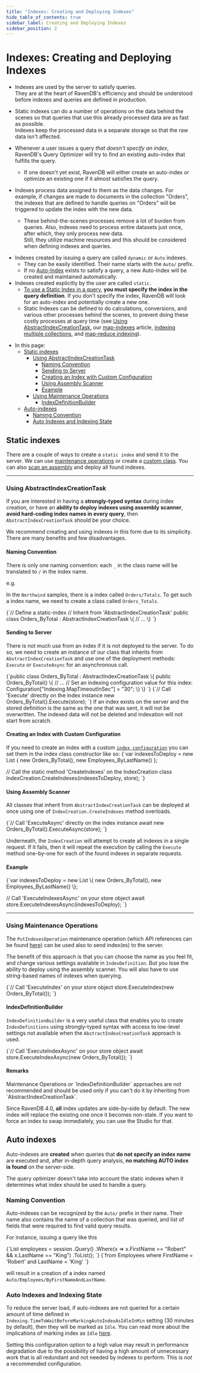 ---
title: "Indexes: Creating and Deploying Indexes"
hide_table_of_contents: true
sidebar_label: Creating and Deploying Indexes
sidebar_position: 2
---




# Indexes: Creating and Deploying Indexes
<LanguageSwitcher supportedLanguages={supportedLanguages} />
<LanguageContent language="csharp">

<Admonition type="note" title="Note">

* Indexes are used by the server to satisfy queries.  
  They are at the heart of RavenDB's efficiency and should be understood before indexes and queries are defined in production.

* Static indexes can do a number of operations on the data behind the scenes so that queries that use this already processed data are as fast as possible.  
  Indexes keep the processed data in a separate storage so that the raw data isn't affected.

* Whenever a user issues a query _that doesn't specify an index_, RavenDB's Query Optimizer will try to find an 
  existing auto-index that fulfills the query.  
   * If one doesn't yet exist, RavenDB will either create an auto-index or optimize an existing one if it almost satisfies the query.

* Indexes process data assigned to them as the data changes. For example, if changes are made to documents in the collection "Orders", 
  the indexes that are defined to handle queries on "Orders" will be triggered to update the index with the new data.
   * These behind-the-scenes processes remove a lot of burden from queries. Also, indexes need to process entire datasets just once, 
     after which, they only process new data.  
     Still, they utilize machine resources and this should be considered when defining indexes and queries.  


<Admonition type="info" title="Auto and Static Indexes" id="auto-and-static-indexes" href="#auto-and-static-indexes">

* Indexes created by issuing a query are called `dynamic` or `Auto` indexes. 
   * They can be easily identified. Their name starts with the `Auto/` prefix.
   * If no [Auto-Index](../indexes/creating-and-deploying.mdx#auto-indexes) exists to satisfy a query, 
     a new Auto-Index will be created and maintained automatically.
* Indexes created explicitly by the user are called `static`.
   * [To use a Static Index in a query](../indexes/querying/basics.mdx#example-iv---querying-a-specified-index), 
     **you must specify the index in the query definition**. If you don't specify the index, 
     RavenDB will look for an auto-index and potentially create a new one.  
   * Static Indexes can be defined to do calculations, conversions, and various other processes behind the scenes, to prevent
     doing these costly processes at query time (see [Using AbstractIndexCreationTask](../indexes/creating-and-deploying.mdx#using-abstractindexcreationtask), 
     our [map-indexes](../indexes/map-indexes.mdx) article, [indexing multiple collections](../indexes/multi-map-indexes.mdx), 
     and [map-reduce indexing](../indexes/map-reduce-indexes.mdx)).  

</Admonition>

* In this page:
   * [Static indexes](../indexes/creating-and-deploying.mdx#static-indexes)
      * [Using AbstractIndexCreationTask](../indexes/creating-and-deploying.mdx#using-abstractindexcreationtask)
         * [Naming Convention](../indexes/creating-and-deploying.mdx#naming-convention)
         * [Sending to Server](../indexes/creating-and-deploying.mdx#sending-to-server)
         * [Creating an Index with Custom Configuration](../indexes/creating-and-deploying.mdx#creating-an-index-with-custom-configuration)
         * [Using Assembly Scanner](../indexes/creating-and-deploying.mdx#using-assembly-scanner)
         * [Example](../indexes/creating-and-deploying.mdx#example)
      * [Using Maintenance Operations](../indexes/creating-and-deploying.mdx#using-maintenance-operations)
         * [IndexDefinitionBuilder](../indexes/creating-and-deploying.mdx#indexdefinitionbuilder)
   * [Auto-indexes](../indexes/creating-and-deploying.mdx#auto-indexes)
      * [Naming Convention](../indexes/creating-and-deploying.mdx#naming-convention-1)
      * [Auto Indexes and Indexing State](../indexes/creating-and-deploying.mdx#auto-indexes-and-indexing-state)

</Admonition>

## Static indexes

There are a couple of ways to create a `static index` and send it to the server. We can use [maintenance operations](../indexes/creating-and-deploying.mdx#using-maintenance-operations) or create a [custom class](../indexes/creating-and-deploying.mdx#using-abstractindexcreationtask). You can also [scan an assembly](../indexes/creating-and-deploying.mdx#using-assembly-scanner) and deploy all found indexes.

---

### Using AbstractIndexCreationTask

If you are interested in having a **strongly-typed syntax** during index creation, or have an **ability to deploy indexes using assembly scanner**, **avoid hard-coding index names in every query**, then `AbstractIndexCreationTask` should be your choice. 

<Admonition type="note" title="Note">
We recommend creating and using indexes in this form due to its simplicity. There are many benefits and few disadvantages.
</Admonition>

#### Naming Convention

There is only one naming convention: each `_` in the class name will be translated to `/` in the index name.

e.g.

In the `Northwind` samples, there is a index called `Orders/Totals`. To get such a index name, we need to create a class called `Orders_Totals`.

<TabItem value="indexes_1" label="indexes_1">
<CodeBlock language="csharp">
{`// Define a static-index
// Inherit from 'AbstractIndexCreationTask'
public class Orders_ByTotal : AbstractIndexCreationTask<Order>
\{
    // ...
\}
`}
</CodeBlock>
</TabItem>

#### Sending to Server

There is not much use from an index if it is not deployed to the server. To do so, we need to create an instance of our class that inherits from `AbstractIndexCreationTask` and use one of the deployment methods: `Execute` or `ExecuteAsync` for an asynchronous call.

<TabItem value="indexes_2" label="indexes_2">
<CodeBlock language="csharp">
{`public class Orders_ByTotal : AbstractIndexCreationTask<Order>
\{
    public Orders_ByTotal()
    \{
        // ...
        // Set an indexing configuration value for this index:
        Configuration["Indexing.MapTimeoutInSec"] = "30";
    \}
\}
`}
</CodeBlock>
</TabItem>

<TabItem value="indexes_3" label="indexes_3">
<CodeBlock language="csharp">
{`// Call 'Execute' directly on the index instance
new Orders_ByTotal().Execute(store);
`}
</CodeBlock>
</TabItem>

<Admonition type="note" title="Note">
If an index exists on the server and the stored definition is the same as the one that was sent, it will not be overwritten. The indexed data will not be deleted and indexation will not start from scratch.
</Admonition>

#### Creating an Index with Custom Configuration

If you need to create an index with a custom [`index configuration`](../server/configuration/indexing-configuration.mdx) you can set them in the index class constructor like so: 
<TabItem value="indexes_9" label="indexes_9">
<CodeBlock language="csharp">
{`var indexesToDeploy = new List<AbstractIndexCreationTask>
\{
    new Orders_ByTotal(),
    new Employees_ByLastName()
\};

// Call the static method 'CreateIndexes' on the IndexCreation class
IndexCreation.CreateIndexes(indexesToDeploy, store);
`}
</CodeBlock>
</TabItem>

#### Using Assembly Scanner

All classes that inherit from `AbstractIndexCreationTask` can be deployed at once using one of `IndexCreation.CreateIndexes` method overloads.

<TabItem value="indexes_4" label="indexes_4">
<CodeBlock language="csharp">
{`// Call 'ExecuteAsync' directly on the index instance
await new Orders_ByTotal().ExecuteAsync(store);
`}
</CodeBlock>
</TabItem>

Underneath, the `IndexCreation` will attempt to create all indexes in a single request. If it fails, then it will repeat the execution by calling the `Execute` method one-by-one for each of the found indexes in separate requests.

#### Example

<TabItem value="indexes_8" label="indexes_8">
<CodeBlock language="csharp">
{`var indexesToDeploy = new List<AbstractIndexCreationTask>
\{
    new Orders_ByTotal(),
    new Employees_ByLastName()
\};

// Call 'ExecuteIndexesAsync' on your store object
await store.ExecuteIndexesAsync(indexesToDeploy);
`}
</CodeBlock>
</TabItem>

---

### Using Maintenance Operations

The `PutIndexesOperation` maintenance operation (which API references can be found [here](../client-api/operations/maintenance/indexes/put-indexes.mdx)) can be used also to send index(es) to the server.

The benefit of this approach is that you can choose the name as you feel fit, and change various settings available in `IndexDefinition`. But you lose the ability to deploy using the assembly scanner. You will also have to use string-based names of indexes when querying.

<TabItem value="indexes_5" label="indexes_5">
<CodeBlock language="csharp">
{`// Call 'ExecuteIndex' on your store object
store.ExecuteIndex(new Orders_ByTotal());
`}
</CodeBlock>
</TabItem>

#### IndexDefinitionBuilder

`IndexDefinitionBuilder` is a very useful class that enables you to create `IndexDefinitions` using strongly-typed syntax with access to low-level settings not available when the `AbstractIndexCreationTask` approach is used.

<TabItem value="indexes_6" label="indexes_6">
<CodeBlock language="csharp">
{`// Call 'ExecuteIndexAsync' on your store object
await store.ExecuteIndexAsync(new Orders_ByTotal());
`}
</CodeBlock>
</TabItem>

#### Remarks

<Admonition type="info" title="Info">
Maintenance Operations or `IndexDefinitionBuilder` approaches are not recommended and should be used only if you can't do it by inheriting from `AbstractIndexCreationTask`.
</Admonition>

<Admonition type="info" title="Side-by-Side" id="side-by-side" href="#side-by-side">

Since RavenDB 4.0, **all** index updates are side-by-side by default. The new index will replace the existing one once it becomes non-stale. If you want to force an index to swap immediately, you can use the Studio for that.

</Admonition>



## **Auto indexes**

Auto-indexes are **created** when queries that **do not specify an index name** are executed and, after in-depth query analysis, **no matching AUTO index is found** on the server-side.

<Admonition type="note" title="Note">
The query optimizer doesn't take into account the static indexes when it determines what index should be used to handle a query.
</Admonition>

### Naming Convention

Auto-indexes can be recognized by the `Auto/` prefix in their name. Their name also contains the name of a collection that was queried, and list of fields that were required to find valid query results.

For instance, issuing a query like this

<Tabs groupId='languageSyntax'>
<TabItem value="C#" label="C#">
<CodeBlock language="csharp">
{`List<Employee> employees = session
    .Query<Employee>()
    .Where(x => x.FirstName == "Robert" && x.LastName == "King")
    .ToList();
`}
</CodeBlock>
</TabItem>
<TabItem value="RQL" label="RQL">
<CodeBlock language="sql">
{`from Employees
where FirstName = 'Robert' and LastName = 'King'
`}
</CodeBlock>
</TabItem>
</Tabs>

will result in a creation of a index named `Auto/Employees/ByFirstNameAndLastName`.

### Auto Indexes and Indexing State

To reduce the server load, if auto-indexes are not queried for a certain amount of time defined in `Indexing.TimeToWaitBeforeMarkingAutoIndexAsIdleInMin` setting (30 minutes by default), then they will be marked as `Idle`. You can read more about the implications of marking index as `Idle` [here](../studio/database/indexes/indexes-list-view.mdx#index-list-view).

Setting this configuration option to a high value may result in performance degradation due to the possibility of having a high amount of unnecessary work that is all redundant and not needed by indexes to perform. This is _not_ a recommended configuration.




</LanguageContent>

<!---
### Indexes
- [What are Indexes](../indexes/what-are-indexes)
- [Indexing Basics](../indexes/indexing-basics)

### Querying
- [Basics](../indexes/querying/basics)

### Studio
- [Indexes: Overview](../studio/database/indexes/indexes-overview#indexes-overview)
- [Studio Index List View](../studio/database/indexes/indexes-list-view)

### Inside RavenDB
- [Working with Indexes](https://ravendb.net/learn/inside-ravendb-book/reader/4.0/12-working-with-indexes)

### Code Walkthrough
- [Scroll to see various indexing guides](https://demo.ravendb.net/)


-->